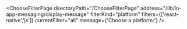 


<ChooseFilterPage
    directoryPath="/ChooseFilterPage"
    address="/lib/in-app-messaging/display-message"
    filterKind="platform"
    filters={['react-native','js']}
    currentFilter="all"
    message={'Choose a platform:'}
/>
